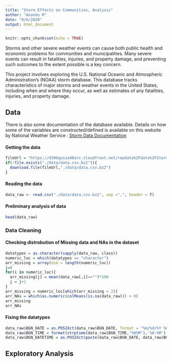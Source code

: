 ```yaml
---
title: "Storm Effects on Communities, Analysis"
author: "Anandu R"
date: "8/6/2020"
output: html_document
---
```


```r
knitr::opts_chunk$set(echo = TRUE)
```

Storms and other severe weather events can cause both public health and economic
problems for communities and municipalities. Many severe events can result in
fatalities, injuries, and property damage, and preventing such outcomes to the 
extent possible is a key concern.

This project involves exploring the U.S. National Oceanic and Atmospheric
Administration's (NOAA) storm database. This database tracks characteristics of 
major storms and weather events in the United States, including when and where 
they occur, as well as estimates of any fatalities, injuries, and property
damage.

## Data
There is also some documentation of the database available. Details on how some 
of the variables are constructed/defined is available on this website by
National Weather Service : [Storm Data Documentation]("https://d396qusza40orc.cloudfront.net/repdata%2Fpeer2_doc%2Fpd01016005curr.pdf")

#### Getting the data 
```r
fileUrl = "https://d396qusza40orc.cloudfront.net/repdata%2Fdata%2FStormData.csv.bz2"
if(!file.exists("./data/data.csv.bz2")){
  download.file(fileUrl,"./data/data.csv.bz2")
}
```

#### Reading the data
```r
data_raw <- read.csv("./data/data.csv.bz2", sep =",", header = T)
```

#### Preliminary analysis of data

```r
head(data_raw)
```

### Data Cleaning 
#### Checking distrobution of Missing data and NAs in the dataset 
```r
datatypes = as.character(sapply(data_raw, class))
numeric_loc = which(datatypes == "character")
arr_missing = array(dim = length(numeric_loc))
j=0
for(i in numeric_loc){
  arr_missing[j] = mean(data_raw[,i]=="")*100
  j = j+1
}
arr_missing = numeric_loc[which(arr_missing < 2)]
arr_NAs = which(as.numeric(colMeans(is.na(data_raw))) > 0)
arr_missing
arr_NAs
```

#### Fixing the datatypes
```r
data_raw$BGN_DATE = as.POSIXct(data_raw$BGN_DATE, format = "%m/%d/%Y %H:%M:%S")
data_raw$BGN_TIME = format(strptime(data_raw$BGN_TIME,"%H%M"),'%H:%M')
data_raw$BGN_DATETIME = as.POSIXct(paste(data_raw$BGN_DATE, data_raw$BGN_TIME), format="%Y-%m-%d %H:%M")
```


## Exploratory Analysis 
